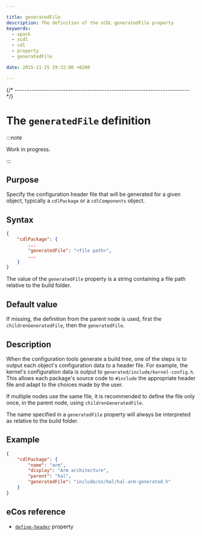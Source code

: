 ```yaml
---

title: generatedFile
description: The definition of the xCDL generatedFile property
keywords:
  - xpack
  - xcdl
  - cdl
  - property
  - generatedFile

date: 2015-11-25 19:32:00 +0200

---
```



{/* ------------------------------------------------------------------------ */}

# The `generatedFile` definition

:::note

Work in progress.

:::

## Purpose

Specify the configuration header file that will be generated for a given object, typically a `cdlPackage` or a `cdlComponents` object.

## Syntax

```json {5}
{
    "cdlPackage": {
        ...
        "generatedFile": "<file path>",
        ...
    }
}
```

The value of the `generatedFile` property is a string containing a file path relative to the build folder.

## Default value

If missing, the definition from the parent node is used, first the `childrenGeneratedFile`, then the `generatedFile`.

## Description

When the configuration tools generate a build tree, one of the steps is to output each object's configuration data to a header file. For example, the kernel's configuration data is output to `generated/include/kernel-config.h`. This allows each package's source code to `#include` the appropriate header file and adapt to the choices made by the user.

If multiple nodes use the same file, it is recommended to define the file only once, in the parent node, using `childrenGeneratedFile`.

The name specified in a `generatedFile` property will always be interpreted as relative to the build folder.

## Example

```json
{
    "cdlPackage": {
        "name": "arm",
        "display": "Arm architecture",
        "parent": "hal",
        "generatedFile": "include/os/hal/hal-arm-generated.h"
    }
}
```

## eCos reference

- [`define-header`](https://ecos.sourceware.org/docs-latest/cdl-guide/ref.define-header.html) property
